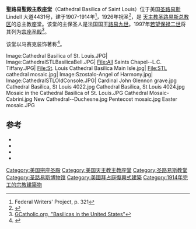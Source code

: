{{Infobox church
|name                   = 聖路易聖殿主教座堂
|image                  = Cathedral Basilica of Saint Louis (St. Louis, MO) - exterior, quarter view.jpg
|latd                   = 38
|latm                   = 38
|lats                   = 33
|latNS                  = N
|longd                  = 90
|longm                  = 15
|longs                  = 16.56
|longEW                 = W
|location               = 美国[[圣路易斯|圣路易斯]] Lindell 大道4431号
|denomination           = [[罗马天主教|罗马天主教]]
|website                = [http://www.cathedralstl.org/ www.cathedralstl.org]
|founded date           = 1914
|consecrated date       = June 29, 1926
|architect              = [[Barnett,_Haynes_&_Barnett|Barnett, Haynes & Barnett]]
|style                  =[[Neo-Byzantine|Neo-Byzantine]]<br>[[Romanesque_Revival|Romanesque Revival]] 
|groundbreaking         = 1907
|completed date         = 1914
|construction cost      = $3,000,000 (1914 dollars)<ref name="Herbermann-p664">Herbermann, p. 664</ref>
|capacity               = 2,500 (floor seating)<br>5,000 (including galleries)<ref name="Herbermann-p664" />
|length                 = {{convert|365|ft|m}}
|width                  = {{convert|204|ft|m}}
|dome quantity          = 1
|dome height outer      = {{convert|227|ft|m}}
|spire quantity         = 2
|archdiocese            = [[天主教圣路易斯总教区|天主教圣路易斯总教区]]
{{Designation list
  | embed = yes
  | designation2 = St Louis
  | designation2_number= 57<ref name=stl>{{cite web|url=http://stlouis-mo.gov/government/departments/planning/cultural-resources/city-landmarks/St-Louis-Cathedral.cfm#feedbackSection|title=St. Louis Cathedral - City Landmark #57|author= |date= |work= |publisher=City of St. Louis Cultural Resources Office|accessdate=2013-10-07}}</ref>}}}}
'''聖路易聖殿主教座堂'''（Cathedral Basilica of Saint Louis）位于美国[[圣路易斯|圣路易斯]] Lindell 大道4431号，建于1907-1914年<ref name="FWP-p321">Federal Writers' Project, p. 321</ref>，1926年祝圣<ref name="export">{{cite web | url=http://www.explorestlouis.com/media/factSheets/.asp | title=Cathedral Basilica of Saint Louis | accessdate=2009-04-13}}</ref>，是 [[天主教圣路易斯总教区|天主教圣路易斯总教区]]的总主教座堂。该堂的主保圣人是法国国王[[路易九世|路易九世]]。1997年[[若望保禄二世|若望保禄二世]]将其列为[[宗座圣殿|宗座圣殿]]<ref>[http://www.gcatholic.org/churches/data/basUS.htm GCatholic.org, "Basilicas in the United States"]</ref>。

该堂以马赛克装饰著称<ref>{{cite web |url=http://explorestlouis.com/visit-explore/discover/25-things-to-do-in-st-louis/|title=25 Things to Do in St. Louis|author= |date= |work= |publisher= |accessdate=2012-02-17}}</ref>。
<gallery>
Image:Cathedral Basilica of St. Louis.JPG|
Image:CathedralSTLBasilicaBell.JPG|
File:All Saints Chapel--L.C. Tiffany.JPG|
File:St. Louis Cathedral Basilica Main Isle.jpg|
File:STL cathedral mosaic.jpg|
Image:Szostalo-Angel of Harmony.jpg|
Image:CathedralSTLOldConsole.JPG|
Cardinal John Glennon grave.jpg
Cathedral Basilica, St Louis 4022.jpg
Cathedral Basilica, St Louis 4024.jpg
Mosaic in the Cathedral Basilica of St. Louis.JPG
Cathedral Mosaic-Cabrini.jpg
New Cathedral--Duchesne.jpg
Pentecost mosaic.jpg
Easter mosaic.JPG
</gallery>

==参考==
{{Reflist|3}}
*{{cite book |last=Federal Writers' Project |authorlink=Federal Writers' Project|title=Missouri: A Guide to the "Show-Me" State|year=1941|location=[[New_York|New York]]|publisher=Duell, Sloan and Pearce|ISBN=1-60354-024-5}}
*{{cite book |last=Herbermann|first=Charles George |authorlink=Charles George Herbermann|title=The Catholic Encyclopedia: Supplement|volume=XVII|year=1922|location=New York|publisher=Encyclopedia Press, Inc.}}
*{{cite book |last=Scharf|first=Walter Barlow |authorlink=Walter Barlow Stevens|title=Centennial History of Missouri|volume=IV|year=1921|location=[[St._Louis|St. Louis]]|publisher=S.J. Clarke Publishing Co.}}
*{{cite book |last=Stevens|first=Thomas J. |authorlink=Thomas J. Scharf|title=History of Saint Louis City and County, From the Earliest Periods to the Present Day: Including Biographical Sketches of Representative Men. In Two Volumes, Illustrated.|volume=II|year=1883|location=[[Philadelphia|Philadelphia]]|publisher=Louis H. Everts & Co.}}

{{coord|38.6425|-90.2546|type:landmark_region:US-MO|display=title}}
{{美国天主教主教座堂}}
[[Category:美国宗座圣殿|Category:美国宗座圣殿]]
[[Category:美国天主教主教座堂|Category:美国天主教主教座堂]]
[[Category:圣路易斯教堂|Category:圣路易斯教堂]]
[[Category:圣路易斯博物馆|Category:圣路易斯博物馆]]
[[Category:美國拜占庭復興式建築|Category:美國拜占庭復興式建築]]
[[Category:1914年完工的宗教建築物|Category:1914年完工的宗教建築物]]